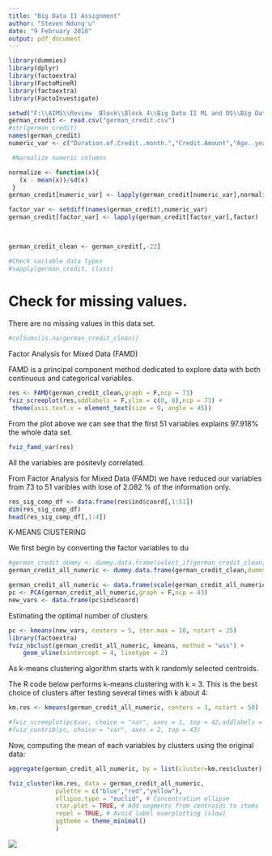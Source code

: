 ```yaml
---
title: "Big Data II Assignment"
author: "Steven Ndung'u"
date: "9 February 2018"
output: pdf_document
---
```


```r

library(dummies)
library(dplyr)
library(factoextra)
library(FactoMineR)
library(factoextra)
library(FactoInvestigate)

setwd("F:\\AIMS\\Review  Block\\Block 4\\Big Data II ML and DS\\Big Data II")
german_credit <- read.csv("german_credit.csv")
#str(german_credit)
names(german_credit)
numeric_var <- c("Duration.of.Credit..month.","Credit.Amount","Age..years.")

 #Normalize numeric columns

normalize <- function(x){
   (x - mean(x))/sd(x)
 }
german_credit[numeric_var] <- lapply(german_credit[numeric_var],normalize)

factor_var <- setdiff(names(german_credit),numeric_var) 
german_credit[factor_var] <- lapply(german_credit[factor_var],factor)

 

german_credit_clean <- german_credit[,-22]

#Check variable data types
#sapply(german_credit, class)
```


# Check for missing values.

There are no missing values in this data set.

```r
#colSums(is.na(german_credit_clean))
```


Factor Analysis for Mixed Data (FAMD)

FAMD is a principal component method dedicated to explore data with both continuous and categorical variables.

```r
res <- FAMD(german_credit_clean,graph = F,ncp = 73)
fviz_screeplot(res,addlabels = F,ylim = c(0, 8),ncp = 73) +
 theme(axis.text.x = element_text(size = 9, angle = 45))
```

From the plot above we can see that the first 51 variables explains  97.918% the whole data set.

```r
fviz_famd_var(res)
```

All the variables are positevly correlated.

From Factor Analysis for Mixed Data (FAMD) we have reduced our variables from 73 to 51 varibles with lose of 2.082 % of the information only.

```r
res_sig_comp_df <- data.frame(res$ind$coord[,1:51]) 
dim(res_sig_comp_df)
head(res_sig_comp_df[,1:4])
```



K-MEANS ClUSTERING

We first begin by converting the factor variables to du

```r
#german_credit_dummy <- dummy.data.frame(select_if(german_credit_clean,is.factor))
german_credit_all_numeric <- dummy.data.frame(german_credit_clean,dummy.classes = "factor")
```


```r
german_credit_all_numeric <- data.frame(scale(german_credit_all_numeric))
pc <- PCA(german_credit_all_numeric,graph = F,ncp = 43)
new_vars <- data.frame(pc$ind$coord)
```


Estimating the optimal number of clusters

```r

pc <- kmeans(new_vars, centers = 5, iter.max = 10, nstart = 25)
library(factoextra)
fviz_nbclust(german_credit_all_numeric, kmeans, method = "wss") +
    geom_vline(xintercept = 4, linetype = 2)
```


As k-means clustering algorithm starts with k randomly selected centroids.

The R code below performs k-means clustering with k = 3. This is the best choice of clusters after testing several times with k about 4:

```r


km.res <- kmeans(german_credit_all_numeric, centers = 3, nstart = 50)

#fviz_screeplot(pc$var, choice = "var", axes = 1, top = 42,addlabels = T)
#fviz_contrib(pc, choice = "var", axes = 2, top = 43)
```

Now, computing the mean of each variables by clusters using the original data:

```r
aggregate(german_credit_all_numeric, by = list(cluster=km.res$cluster), mean)
```


```r
fviz_cluster(km.res, data = german_credit_all_numeric,
             palette = c("blue","red","yellow"), 
             ellipse.type = "euclid", # Concentration ellipse
             star.plot = TRUE, # Add segments from centroids to items
             repel = TRUE, # Avoid label overplotting (slow)
             ggtheme = theme_minimal()
             )
```

![](BigData1.PNG)


